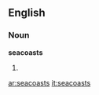==English==

===Noun===
'''seacoasts'''

# {{plural of|[[seacoast]]}}

[[ar:seacoasts]]
[[it:seacoasts]]